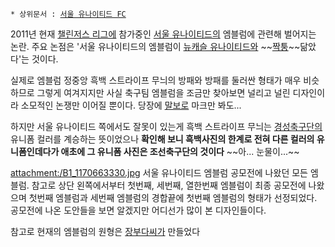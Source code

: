  * 상위문서 : [[서울 유나이티드 FC]]

2011년 현재 [[챌린저스 리그]]에 참가중인 [[서울 유나이티드]]의 엠블럼에 관련해 벌어지는 논란. 주요 논점은 '서울 유나이티드의 엠블럼이 [[뉴캐슬 유나이티드]]와 ~~[[짝퉁]]~~닮았다'는 것이다.

실제로 엠블럼 정중앙 흑백 스트라이프 무늬의 방패와 방패를 둘러싼 형태가 매우 비슷하므로 그렇게 여겨지지만 사실 축구팀 엠블럼을 조금만 찾아보면 널리고 널린 디자인이라 소모적인 논쟁만 이어질 뿐이다. 당장에 [[말보로]] 마크만 봐도...

하지만 서울 유나이티드 쪽에서도 잘못이 있는게 흑백 스트라이프 무늬는 [[경성축구단]]의 유니폼 컬러를 계승하는 뜻이었으나 '''확인해 보니 흑백사진의 한계로 전혀 다른 컬러의 유니폼인데다가 애초에 그 유니폼 사진은 조선축구단의 것이다''' ~~아... 눈물이...~~


attachment:/B1_1170663330.jpg
서울 유나이티드 엠블럼 공모전에 나왔던 모든 엠블럼. 참고로 상단 왼쪽에서부터 첫번째, 세번째, 열한번째 엠블럼이 최종 공모전에 나왔으며 첫번째 엠블럼과 세번째 엠블럼의 경합끝에 첫번째 엠블럼의 형태가 선정되었다. 공모전에 나온 도안들을 보면 알겠지만 어디선가 많이 본 디자인들이다. 

참고로 현재의 엠블럼의 원형은 [[장부다]]씨가 만들었다
